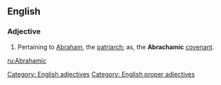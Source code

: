 ==English==

===Adjective===
{{en-adj|-}}

#Pertaining to [[Abraham]], the [[patriarch]]; as, the '''Abrachamic''' [[covenant]].

[[Category: English adjectives]]
[[Category: English proper adjectives]]

[[ru:Abrahamic]]